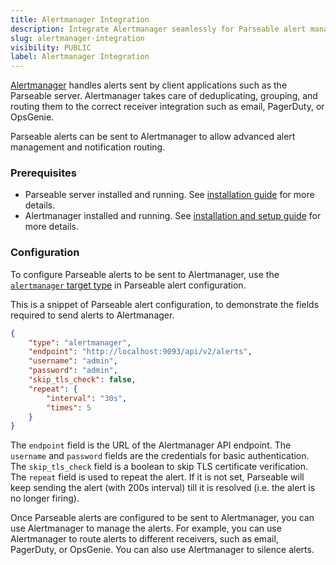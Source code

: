 ```yaml
---
title: Alertmanager Integration
description: Integrate Alertmanager seamlessly for Parseable alert management. Streamline monitoring and ensure timely responses. Explore integration now!
slug: alertmanager-integration
visibility: PUBLIC
label: Alertmanager Integration
---
```


<head>
<title>Alertmanager Integration for Parseable Alert Management | Parseable</title>
<meta charSet="utf-8" />
<meta name="twitter:card" content="summary" />
</head>

[Alertmanager](https://prometheus.io/docs/alerting/latest/alertmanager/) handles alerts sent by client applications such as the Parseable server. Alertmanager takes care of deduplicating, grouping, and routing them to the correct receiver integration such as email, PagerDuty, or OpsGenie. 

Parseable alerts can be sent to Alertmanager to allow advanced alert management and notification routing.

### Prerequisites

- Parseable server installed and running. See [installation guide](https://www.parseable.com/docs/category/installation) for more details.
- Alertmanager installed and running. See [installation and setup guide](https://prometheus.io/docs/alerting/latest/configuration/) for more details.

### Configuration

To configure Parseable alerts to be sent to Alertmanager, use the [`alertmanager` target type](https://www.parseable.com/docs/alerts#alertmanager) in Parseable alert configuration. 

This is a snippet of Parseable alert configuration, to demonstrate the fields required to send alerts to Alertmanager.

```json
{
	"type": "alertmanager",
	"endpoint": "http://localhost:9093/api/v2/alerts",
	"username": "admin",
	"password": "admin",
	"skip_tls_check": false,
	"repeat": {
		"interval": "30s",
		"times": 5
	}
}
```

The `endpoint` field is the URL of the Alertmanager API endpoint. The `username` and `password` fields are the credentials for basic authentication. The `skip_tls_check` field is a boolean to skip TLS certificate verification. The `repeat` field is used to repeat the alert. If it is not set, Parseable will keep sending the alert (with 200s interval) till it is resolved (i.e. the alert is no longer firing).

Once Parseable alerts are configured to be sent to Alertmanager, you can use Alertmanager to manage the alerts. For example, you can use Alertmanager to route alerts to different receivers, such as email, PagerDuty, or OpsGenie. You can also use Alertmanager to silence alerts.
